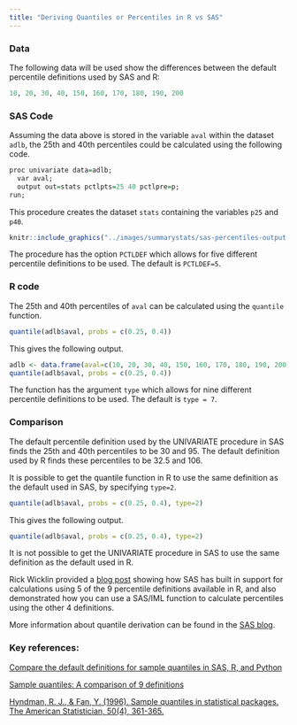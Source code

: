 ```yaml
---
title: "Deriving Quantiles or Percentiles in R vs SAS"
---
```


### Data

The following data will be used show the differences between the default percentile definitions used by SAS and R:

```r
10, 20, 30, 40, 150, 160, 170, 180, 190, 200
```

### SAS Code

Assuming the data above is stored in the variable `aval` within the dataset `adlb`, the 25th and 40th percentiles could be calculated using the following code.

```r
proc univariate data=adlb;
  var aval;
  output out=stats pctlpts=25 40 pctlpre=p;
run;
```

This procedure creates the dataset `stats` containing the variables `p25` and `p40`.

```r
knitr::include_graphics("../images/summarystats/sas-percentiles-output.jpg")
```

The procedure has the option `PCTLDEF` which allows for five different percentile definitions to be used. The default is `PCTLDEF=5`.

### R code

The 25th and 40th percentiles of `aval` can be calculated using the `quantile` function.

```r
quantile(adlb$aval, probs = c(0.25, 0.4))
```

This gives the following output.

```r
adlb <- data.frame(aval=c(10, 20, 30, 40, 150, 160, 170, 180, 190, 200))
quantile(adlb$aval, probs = c(0.25, 0.4))
```

The function has the argument `type` which allows for nine different percentile definitions to be used. The default is `type = 7`.

### Comparison

The default percentile definition used by the UNIVARIATE procedure in SAS finds the 25th and 40th percentiles to be 30 and 95. The default definition used by R finds these percentiles to be 32.5 and 106.

It is possible to get the quantile function in R to use the same definition as the default used in SAS, by specifying `type=2`.

```r
quantile(adlb$aval, probs = c(0.25, 0.4), type=2)
```

This gives the following output.

```r
quantile(adlb$aval, probs = c(0.25, 0.4), type=2)
```

It is not possible to get the UNIVARIATE procedure in SAS to use the same definition as the default used in R.

Rick Wicklin provided a [blog post](https://blogs.sas.com/content/iml/2017/05/24/definitions-sample-quantiles.html) showing how SAS has built in support for calculations using 5 of the 9 percentile definitions available in R, and also demonstrated how you can use a SAS/IML function to calculate percentiles using the other 4 definitions.

More information about quantile derivation can be found in the [SAS blog](https://blogs.sas.com/content/iml/2021/07/26/compare-quantiles-sas-r-python.html).

### Key references:

[Compare the default definitions for sample quantiles in SAS, R, and Python](https://blogs.sas.com/content/iml/2021/07/26/compare-quantiles-sas-r-python.html)

[Sample quantiles: A comparison of 9 definitions](https://blogs.sas.com/content/iml/2017/05/24/definitions-sample-quantiles.html)

[Hyndman, R. J., & Fan, Y. (1996). Sample quantiles in statistical packages. The American Statistician, 50(4), 361-365.](https://www.jstor.org/stable/2684934)
